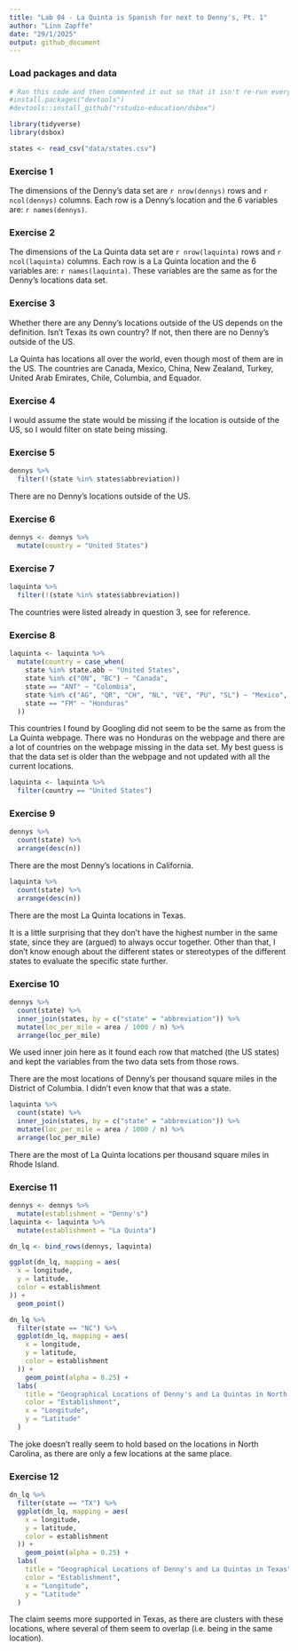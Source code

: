 ```yaml
---
title: "Lab 04 - La Quinta is Spanish for next to Denny's, Pt. 1"
author: "Linn Zapffe"
date: "29/1/2025"
output: github_document
---
```


### Load packages and data

```r
# Ran this code and then commented it out so that it isn't re-run everytime this document is knitted
#install.packages("devtools")
#devtools::install_github("rstudio-education/dsbox")
```


```r
library(tidyverse) 
library(dsbox) 
```

```r
states <- read_csv("data/states.csv")
```

### Exercise 1

The dimensions of the Denny's data set are `r nrow(dennys)` rows and `r ncol(dennys)` columns. Each row is a Denny's location and the 6 variables are: `r names(dennys)`.


### Exercise 2

The dimensions of the La Quinta data set are `r nrow(laquinta)` rows and `r ncol(laquinta)` columns. Each row is a La Quinta location and the 6 variables are: `r names(laquinta)`. These variables are the same as for the Denny's locations data set.

### Exercise 3

Whether there are any Denny's locations outside of the US depends on the definition. Isn't Texas its own country? If not, then there are no Denny's outside of the US.

La Quinta has locations all over the world, even though most of them are in the US. The countries are Canada, Mexico, China, New Zealand, Turkey, United Arab Emirates, Chile, Columbia, and Equador.

### Exercise 4

I would assume the state would be missing if the location is outside of the US, so I would filter on state being missing.

### Exercise 5

```r
dennys %>%
  filter(!(state %in% states$abbreviation))
```

There are no Denny's locations outside of the US.

### Exercise 6

```r
dennys <- dennys %>%
  mutate(country = "United States")
```


 
### Exercise 7

```r
laquinta %>%
  filter(!(state %in% states$abbreviation))
```

The countries were listed already in question 3, see for reference.

### Exercise 8

```r
laquinta <- laquinta %>%
  mutate(country = case_when(
    state %in% state.abb ~ "United States",
    state %in% c("ON", "BC") ~ "Canada",
    state == "ANT" ~ "Colombia",
    state %in% c("AG", "QR", "CH", "NL", "VE", "PU", "SL") ~ "Mexico",
    state == "FM" ~ "Honduras"
  ))
```

This countries I found by Googling did not seem to be the same as from the La Quinta webpage. There was no Honduras on the webpage and there are a lot of countries on the webpage missing in the data set. My best guess is that the data set is older than the webpage and not updated with all  the current locations.

```r
laquinta <- laquinta %>%
  filter(country == "United States")
```

### Exercise 9

```r
dennys %>%
  count(state) %>%
  arrange(desc(n))
```

There are the most Denny's locations in California.

```r
laquinta %>%
  count(state) %>%
  arrange(desc(n))
```

There are the most La Quinta locations in Texas.

It is a little surprising that they don't have the highest number in the same state, since they are (argued) to always occur together. Other than that, I don't know enough about the different states or stereotypes of the different states to evaluate the specific state further.

### Exercise 10

```r
dennys %>%
  count(state) %>%
  inner_join(states, by = c("state" = "abbreviation")) %>% 
  mutate(loc_per_mile = area / 1000 / n) %>% 
  arrange(loc_per_mile)
```

We used inner join here as it found each row that matched (the US states) and kept the variables from the two data sets from those rows.

There are the most locations of Denny's per thousand square miles in the District of Columbia. I didn't even know that that was a state.


```r
laquinta %>%
  count(state) %>%
  inner_join(states, by = c("state" = "abbreviation")) %>% 
  mutate(loc_per_mile = area / 1000 / n) %>% 
  arrange(loc_per_mile)
```

There are the most of La Quinta locations per thousand square miles in Rhode Island.


### Exercise 11

```r
dennys <- dennys %>%
  mutate(establishment = "Denny's")
laquinta <- laquinta %>%
  mutate(establishment = "La Quinta")
```

```r
dn_lq <- bind_rows(dennys, laquinta)
```

```r
ggplot(dn_lq, mapping = aes(
  x = longitude,
  y = latitude,
  color = establishment
)) +
  geom_point()
```

```r
dn_lq %>% 
  filter(state == "NC") %>% 
  ggplot(dn_lq, mapping = aes(
    x = longitude,
    y = latitude,
    color = establishment
  )) +
    geom_point(alpha = 0.25) +
  labs(
    title = "Geographical Locations of Denny's and La Quintas in North Carolina",
    color = "Establishment",
    x = "Longitude",
    y = "Latitude"
  )
```

The joke doesn't really seem to hold based on the locations in North Carolina, as there are only a few locations at the same place.


### Exercise 12

```r
dn_lq %>% 
  filter(state == "TX") %>% 
  ggplot(dn_lq, mapping = aes(
    x = longitude,
    y = latitude,
    color = establishment
  )) +
    geom_point(alpha = 0.25) +
  labs(
    title = "Geographical Locations of Denny's and La Quintas in Texas",
    color = "Establishment",
    x = "Longitude",
    y = "Latitude"
  )
```

The claim seems more supported in Texas, as there are clusters with these locations, where several of them seem to overlap (i.e. being in the same location).